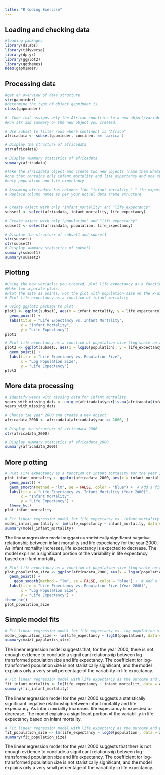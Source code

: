 ```yaml
---
title: "R Coding Exercise"
---
```


## Loading and checking data

```r
#loading packages
library(dslabs)
library(tidyverse)
library(dplyr)
library(ggplot2)
library(ggthemes)
head(gapminder)

```

## Processing data

```r
#get an overview of data structure
str(gapminder)
#determine the type of object gapminder is
class(gapminder)

#  Code that assigns only the African countries to a new object/variable called africadata. 
#Run str and summary on the new object you created.

# Use subset to filter rows where Continent is "Africa"
africadata <- subset(gapminder, continent == "Africa")

# Display the structure of africadata
str(africadata)

# Display summary statistics of africadata
summary(africadata)
```

```r
#Take the africadata object and create two new objects (name them whatever you want),
#one that contains only infant_mortality and life_expectancy and one that contains 
#only population and life_expectancy.

# Assuming africadata has columns like "infant_mortality," "life_expectancy," and "population"
# Replace column names as per your actual data frame structure


# Create object with only "infant_mortality" and "life_expectancy"
subset1 <- select(africadata, infant_mortality, life_expectancy)

# Create object with only "population" and "life_expectancy"
subset2 <- select(africadata, population, life_expectancy)

# Display the structure of subset1 and subset1
str(subset1)
str(subset2)
# Display summary statistics of subset1
summary(subset1)
summary(subset2)
```

## Plotting

```r
#Using the new variables you created, plot life expectancy as a function of infant mortality and as a function of population size. 
#Make two separate plots. 
#Plot the data as points. For the plot with population size on the x-axis, set the x-axis to a log scale.
# Plot life expectancy as a function of infant mortality

# using ggplot2 package to plot 
plot1 <- ggplot(subset1, aes(x = infant_mortality, y = life_expectancy)) +
  geom_point() +
  labs(title = "Life Expectancy vs. Infant Mortality",
       x = "Infant Mortality",
       y = "Life Expectancy")
plot1


```

```r
# Plot life expectancy as a function of population size (log scale on x-axis)
plot2 <- ggplot(subset2, aes(x = log10(population), y = life_expectancy)) +
  geom_point() +
  labs(title = "Life Expectancy vs. Population Size",
       x = "Log Population Size",
       y = "Life Expectancy")
plot2
```

## More data processing

```r
# Identify years with missing data for infant mortality
years_with_missing_data <- unique(africadata$year[is.na(africadata$infant_mortality)])
years_with_missing_data

# Choose the year 2000 and create a new object
africadata_2000 <- africadata[africadata$year == 2000, ]

# Display the structure of africadata_2000
str(africadata_2000)

# Display summary statistics of africadata_2000
summary(africadata_2000)
```

## More plotting

```r
# Plot life expectancy as a function of infant mortality for the year 2000
plot_infant_mortality <- ggplot(africadata_2000, aes(x = infant_mortality, y = life_expectancy)) +
  geom_point() +
  geom_smooth(method = "lm", se = FALSE, color = "blue") +  # Add a fitted line
  labs(title = "Life Expectancy vs. Infant Mortality (Year 2000)",
       x = "Infant Mortality",
       y = "Life Expectancy") +
  theme_hc()
plot_infant_mortality
```

```r
# Fit linear regression model for life expectancy vs. infant mortality
model_infant_mortality <- lm(life_expectancy ~ infant_mortality, data = africadata_2000)
summary(model_infant_mortality)
```

The linear regression model suggests a statistically significant negative relationship between infant mortality and life expectancy for the year 2000. As infant mortality increases, life expectancy is expected to decrease. The model explains a significant portion of the variability in life expectancy based on infant mortality.

```r

# Plot life expectancy as a function of population size (log scale on x-axis) for the year 2000
plot_population_size <- ggplot(africadata_2000, aes(x = log10(population), y = life_expectancy)) +
  geom_point() +
    geom_smooth(method = "lm", se = FALSE, color = "blue") +  # Add a fitted line
  labs(title = "Life Expectancy vs. Population Size (Year 2000)",
       x = "Log Population Size",
       y = "Life Expectancy") +
theme_hc()
plot_population_size
```

## Simple model fits

```r
# Fit linear regression model for life expectancy vs. log population size
model_population_size <- lm(life_expectancy ~ log10(population), data = africadata_2000)
summary(model_population_size)
```

The linear regression model suggests that, for the year 2000, there is not enough evidence to conclude a significant relationship between log-transformed population size and life expectancy. The coefficient for log-transformed population size is not statistically significant, and the model explains only a very small percentage of the variability in life expectancy.

```r
# Fit linear regression model with life expectancy as the outcome and infant mortality as the predictor
fit_infant_mortality <- lm(life_expectancy ~ infant_mortality, data = africadata_2000)
summary(fit_infant_mortality)
```

The linear regression model for the year 2000 suggests a statistically significant negative relationship between infant mortality and life expectancy. As infant mortality increases, life expectancy is expected to decrease. The model explains a significant portion of the variability in life expectancy based on infant mortality.

```r
# Fit linear regression model with life expectancy as the outcome and population size as the predictor
fit_population_size <- lm(life_expectancy ~ log10(population), data = africadata_2000)
summary(fit_population_size)
```

The linear regression model for the year 2000 suggests that there is not enough evidence to conclude a significant relationship between log-transformed population size and life expectancy. The coefficient for log-transformed population size is not statistically significant, and the model explains only a very small percentage of the variability in life expectancy.
